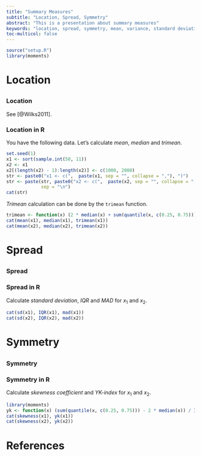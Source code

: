```yaml
---
title: "Summary Measures"
subtitle: "Location, Spread, Symmetry"
abstract: "This is a presentation about summary measures"
keywords: "location, spread, symmetry, mean, variance, standard deviation, R"
toc-multicol: false
---
```


```r
source("setup.R")
library(moments)
```

# Location
##
### Location {.fragile}
<!-- https://www.logicmatters.net/resources/pdfs/MathFonts.pdf -->
\begin{center}
\textbf{Mean:} (\emph{not robust to outliers})
```box
\[ \bar{x} = \frac{1}{n} \sum_{i=1}^n{x_i} \]
```

\textbf{Median:} (\emph{robust})
```box
\[median=\begin{cases} x_{([n+1]/2)} &,n\;odd \\ \frac{x_{(n/2)}+x_{([n/2]+1)}}{2} &,n\; even \end{cases}\]
```

\textbf{Trimean:} (\emph{robust})
```box
\[Trimean=\frac{q_{0.25} + 2q_{0.5} + q_{0.75}}{4}\]
```
\end{center}

See [@Wilks2011].

### Location in R {.fragile}

You have the following data. Let's calculate _mean_, _median_ and _trimean_.

```r
set.seed(1)
x1 <- sort(sample.int(50, 11))
x2 <- x1
x2[(length(x2) - 1):length(x2)] <- c(1000, 2000)
str <- paste0("x1 <- c(",  paste(x1, sep = "", collapse = ","), ")")
str <- paste(str, paste0("x2 <- c(",  paste(x2, sep = "", collapse = ","), ")"),
             sep = "\n")
cat(str)
```

_Trimean_ calculation can be done by the `trimean` function.

```r
trimean <- function(x) (2 * median(x) + sum(quantile(x, c(0.25, 0.75)))) / 4
cat(mean(x1), median(x1), trimean(x1))
cat(mean(x2), median(x2), trimean(x2))
```

# Spread
##
### Spread {.fragile}

\begin{center}
\textbf{Standard Deviation:} (\emph{not robust})
```box
\[s=\sqrt{\frac{1}{n-1}\sum_{i=1}^n(x_i-\bar{x})^2}\]
```

\textbf{IQR:} (\emph{robust})
```box
\[IQR =q_{0.75} - q_{0.25}\]
```

\textbf{Median Absolute Deviation:} (\emph{robust})
```box
\[MAD=median\left| { x }_{ i }-{ q }_{ 0.5 } \right| \]
```
\end{center}

### Spread in R {.fragile}

Calculate _standard deviation_, _IQR_ and _MAD_ for $x_1$ and $x_2$.

```r
cat(sd(x1), IQR(x1), mad(x1))
cat(sd(x2), IQR(x2), mad(x2))
```

# Symmetry
##
### Symmetry {.fragile}

\begin{center}
\textbf{Skewness Coefficient:} (\emph{not robust})
```box
\[\gamma =\frac{ \frac{1}{n} \sum_{i=1}^n{{(x_i - \bar{x})}^3}}{s^3}\]
```

\textbf{Yule-Kendall Index:} (\emph{robust})
```box
\[\gamma_{yk} = \frac{q_{0.25} - 2q_{0.5} + q_{0.75}}{IQR} \]
```
\end{center}

### Symmetry in R {.fragile}

Calculate _skewness coefficient_ and _YK-index_  for $x_1$ and $x_2$.

```r
library(moments)
yk <- function(x) (sum(quantile(x, c(0.25, 0.75))) - 2 * median(x)) / IQR(x)
cat(skewness(x1), yk(x1))
cat(skewness(x2), yk(x2))
```

# References
